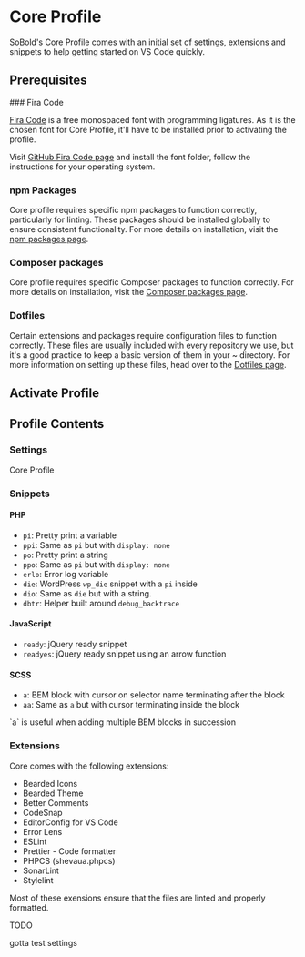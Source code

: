 
# Core Profile

SoBold's Core Profile comes with an initial set of settings, extensions and snippets to help getting started on VS Code quickly.

## Prerequisites

<Steps>
### Fira Code

[Fira Code](https://github.com/tonsky/FiraCode) is a free monospaced font with programming ligatures.
As it is the chosen font for Core Profile, it'll have to be installed prior to activating the profile.

Visit [GitHub Fira Code page](https://github.com/tonsky/FiraCode?tab=readme-ov-file#download--install) and install the font folder, follow
the instructions for your operating system.

### npm Packages

Core profile requires specific npm packages to function correctly, particularly for linting. These packages should be installed globally to ensure consistent functionality. For more details on installation, visit the [npm packages page](/setup/npm-packages).

### Composer packages

Core profile requires specific Composer packages to function correctly. For more details on installation, visit the [Composer packages page](/setup/composer-packages).

### Dotfiles

Certain extensions and packages require configuration files to function correctly. These files are usually included with every repository we use, but it's a good practice to keep a basic version of them in your ~ directory.
For more information on setting up these files, head over to the [Dotfiles page](/setup/dotfiles).
</Steps>

## Activate Profile

## Profile Contents

### Settings

Core Profile

### Snippets

#### PHP

- `pi`: Pretty print a variable
- `ppi`: Same as `pi` but with `display: none`
- `po`: Pretty print a string
- `ppo`: Same as `pi` but with `display: none`
- `erlo`: Error log variable
- `die`: WordPress `wp_die` snippet with a `pi` inside
- `dio`: Same as `die` but with a string.
- `dbtr`: Helper built around `debug_backtrace`

#### JavaScript

- `ready`: jQuery ready snippet
- `readyes`: jQuery ready snippet using an arrow function

#### SCSS

- `a`: BEM block with cursor on selector name terminating after the block
- `aa`: Same as `a` but with cursor terminating inside the block

<Callout type="info">
`a` is useful when adding multiple BEM blocks in succession
</Callout>

### Extensions

Core comes with the following extensions:

- Bearded Icons
- Bearded Theme
- Better Comments
- CodeSnap
- EditorConfig for VS Code
- Error Lens
- ESLint
- Prettier - Code formatter
- PHPCS (shevaua.phpcs)
- SonarLint
- Stylelint

Most of these exensions ensure that the files are linted and properly formatted.

TODO

gotta test settings
